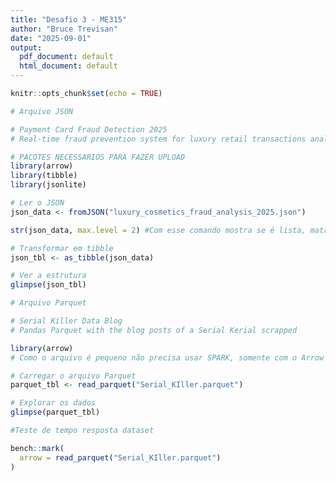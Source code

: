 ---
title: "Desafio 3 - ME315"
author: "Bruce Trevisan"
date: "2025-09-01"
output:
  pdf_document: default
  html_document: default
---

```{r setup, include=FALSE}
knitr::opts_chunk$set(echo = TRUE)
```

```{r}
# Arquivo JSON

# Payment Card Fraud Detection 2025
# Real-time fraud prevention system for luxury retail transactions analysis 2025

# PACOTES NECESSARIOS PARA FAZER UPLOAD
library(arrow)
library(tibble)
library(jsonlite)

# Ler o JSON
json_data <- fromJSON("luxury_cosmetics_fraud_analysis_2025.json")

str(json_data, max.level = 2) #Com esse comando mostra se é lista, matriz ou um dataframe disfarçado.

# Transformar em tibble
json_tbl <- as_tibble(json_data)

# Ver a estrutura
glimpse(json_tbl)

```

```{r}
# Arquivo Parquet

# Serial Killer Data Blog
# Pandas Parquet with the blog posts of a Serial Kerial scrapped

library(arrow)
# Como o arquivo é pequeno não precisa usar SPARK, somente com o Arrow ele funciona perfeitamente 

# Carregar o arquivo Parquet
parquet_tbl <- read_parquet("Serial_KIller.parquet")

# Explorar os dados
glimpse(parquet_tbl)

```

```{r}
#Teste de tempo resposta dataset

bench::mark(
  arrow = read_parquet("Serial_KIller.parquet")
)
```

